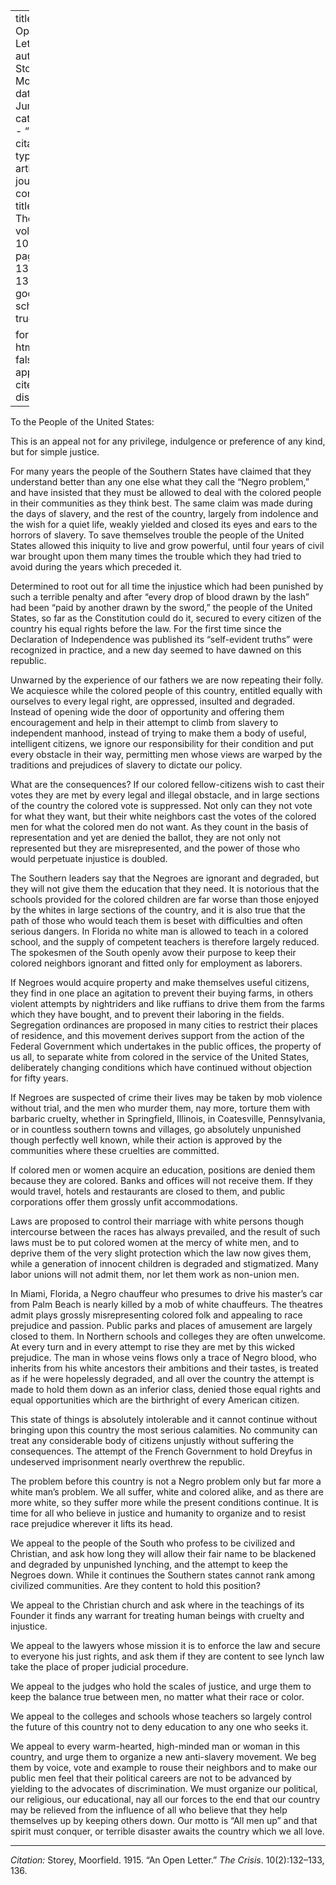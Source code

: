 
---
title: 'An Open Letter'
author: Storey, Moorfield
date: Jun. 1915
categories: 
  - ""
citation: 
  type: article-journal
  container-title: The Crisis
  volume: 10
  issue: 2
  page: 132-133, 136
google-scholar: true

format:
  html:
    toc: false
    appendix-cite-as: display
---


To the People of the United States:

This is an appeal not for any privilege, indulgence or preference of any kind, but for simple justice.

For many years the people of the Southern States have claimed that they understand better than any one else what they call the "Negro problem," and have insisted that they must be allowed to deal with the colored people in their communities as they think best. The same claim was made during the days of slavery, and the rest of the country, largely from indolence and the wish for a quiet life, weakly yielded and closed its eyes and ears to the horrors of slavery. To save themselves trouble the people of the United States allowed this iniquity to live and grow powerful, until four years of civil war brought upon them many times the trouble which they had tried to avoid during the years which preceded it.

Determined to root out for all time the injustice which had been punished by such a terrible penalty and after "every drop of blood drawn by the lash" had been "paid by another drawn by the sword," the people of the United States, so far as the Constitution could do it, secured to every citizen of the country his equal rights before the law. For the first time since the Declaration of Independence was published its "self-evident truths" were recognized in practice, and a new day seemed to have dawned on this republic.

Unwarned by the experience of our fathers we are now repeating their folly. We acquiesce while the colored people of this country, entitled equally with ourselves to every legal right, are oppressed, insulted and degraded. Instead of opening wide the door of opportunity and offering them encouragement and help in their attempt to climb from slavery to independent manhood, instead of trying to make them a body of useful, intelligent citizens, we ignore our responsibility for their condition and put every obstacle in their way, permitting men whose views are warped by the traditions and prejudices of slavery to dictate our policy.

What are the consequences? If our colored fellow-citizens wish to cast their votes they are met by every legal and illegal obstacle, and in large sections of the country the colored vote is suppressed. Not only can they not vote for what they want, but their white neighbors cast the votes of the colored men for what the colored men do not want. As they count in the basis of representation and yet are denied the ballot, they are not only not represented but they are misrepresented, and the power of those who would perpetuate injustice is doubled.

The Southern leaders say that the Negroes are ignorant and degraded, but they will not give them the education that they need. It is notorious that the schools provided for the colored children  are far worse than those enjoyed by the whites in large sections of the country, and it is also true that the path of those who would teach them is beset with difficulties and often serious dangers. In Florida no white man is allowed to teach in a colored school, and the supply of competent teachers is therefore largely reduced. The spokesmen of the South openly avow their purpose to keep their colored neighbors ignorant and fitted only for employment as laborers.

If Negroes would acquire property and make themselves useful citizens, they find in one place an agitation to prevent their buying farms, in others violent attempts by nightriders and like ruffians to drive them from the farms which they have bought, and to prevent their laboring in the fields. Segregation ordinances are proposed in many cities to restrict their places of residence, and this movement derives support from the action of the Federal Government which undertakes in the public offices, the property of us all, to separate white from colored in the service of the United States, deliberately changing conditions which have continued without objection for fifty years.

If Negroes are suspected of crime their lives may be taken by mob violence without trial, and the men who murder them, nay more, torture them with barbaric cruelty, whether in Springfield, Illinois, in Coatesville, Pennsylvania, or in countless southern towns and villages, go absolutely unpunished though perfectly well known, while their action is approved by the communities where these cruelties are committed.

If colored men or women acquire an education, positions are denied them because they are colored. Banks and offices will not receive them. If they would travel, hotels and restaurants are closed to them, and public corporations offer them grossly unfit accommodations.

Laws are proposed to control their marriage with white persons though intercourse between the races has always prevailed, and the result of such laws must be to put colored women at the mercy of white men, and to deprive them of the very slight protection which the law now gives them, while a generation of innocent children is degraded and stigmatized. Many labor unions will not admit them, nor let them work as non-union men.

In Miami, Florida, a Negro chauffeur who presumes to drive his master's car from Palm Beach is nearly killed by a mob of white chauffeurs. The theatres admit plays grossly misrepresenting colored folk and appealing to race prejudice and passion. Public parks and places of amusement are largely closed to them. In Northern schools and colleges they are often unwelcome. At every turn and in every attempt to rise they are met by this wicked prejudice. The man in whose veins flows only a trace of Negro blood, who inherits from his white ancestors their ambitions and their tastes, is treated as if he were hopelessly degraded, and all over the country the attempt is made to hold them down as an inferior class, denied those equal rights and equal opportunities which are the birthright of every American citizen.

This state of things is absolutely intolerable and it cannot continue without bringing upon this country the most serious calamities. No community can treat any considerable body of citizens unjustly without suffering the consequences. The attempt of the French Government to hold Dreyfus in undeserved imprisonment nearly overthrew the republic.

The problem before this country is not a Negro problem only but far more a white man's problem. We all suffer, white and colored alike, and as there are more white, so they suffer more while the present conditions continue. It is time for all who believe in justice and humanity to organize and to resist race prejudice wherever it lifts its head.

We appeal to the people of the South who profess to be civilized and Christian, and ask how long they will allow their fair name to be blackened and degraded by unpunished lynching, and the attempt to keep the Negroes down. While it continues the Southern states cannot rank among civilized communities. Are they content to hold this position?

We appeal to the Christian church and ask where in the teachings of its Founder it finds any warrant for treating human beings with cruelty and injustice.

We appeal to the lawyers whose mission it is to enforce the law and secure to everyone his just rights, and ask them if they are content to see lynch law take the place of proper judicial procedure.

We appeal to the judges who hold the scales of justice, and urge them to keep the balance true between men, no matter what their race or color.

We appeal to the colleges and schools whose teachers so largely control the future of this country not to deny education to any one who seeks it.

We appeal to every warm-hearted, high-minded man or woman in this country, and urge them to organize a new anti-slavery movement. We beg them by voice, vote and example to rouse their neighbors and to make our public men feel that their political careers are not to be advanced by yielding to the advocates of discrimination. We must organize our political, our religious, our educational, nay all our forces to the end that our country may be relieved from the influence of all who believe that they help themselves up by keeping others down. Our motto is "All men up" and that spirit must conquer, or terrible disaster awaits the country which we all love.

______
*Citation:* Storey, Moorfield. 1915. "An Open Letter." *The Crisis*. 10(2):132&ndash;133, 136.